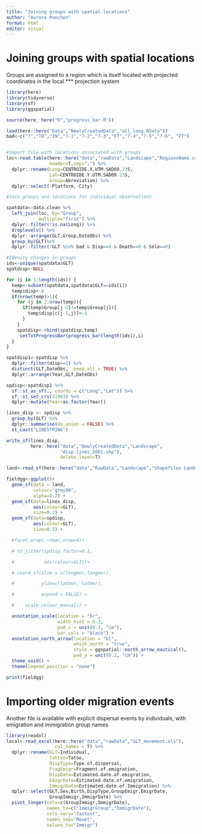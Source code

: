 ```yaml
---
title: "Joining groups with spatial locations"
author: "Aurore Ponchon"
format: html
editor: visual
---
```


# Joining groups with spatial locations

Groups are assigned to a region which is itself located with projected coordinates in the local \*\*\* projection system

```r
library(here)
library(tidyverse)
library(sf)
library(ggspatial)

source(here::here("R","progress_bar.R"))

load(here::here("Data","NewlyCreatedData","all_long.RData"))
bad<-c("?","T0","IN","?-1","?-2","?-3","FT","?-4","?-5","?-6", "FT")


#Import file with locations associated with groups
loc<-read.table(here::here("data","rawData","Landscape","RegionsName.csv"),
                header=T,sep=";") %>% 
  dplyr::rename(Long=CENTROIDE.X.UTM.SAD69.23S,
                Lat=CENTROIDE.Y.UTM.SAD69.23S,
                Group=Abreviation) %>% 
  dplyr::select(-Platform,-City) 

#Join groups and locations for individual observations

spatdata<-data.clean %>% 
  left_join(loc, by="Group",
            multiple="first") %>% 
  dplyr::filter(!is.na(Long)) %>% 
  droplevels() %>% 
  dplyr::arrange(GLT,Group,DateObs) %>% 
  group_by(GLT)%>% 
  dplyr::filter(!GLT %in% bad & Disp==0 & Death==0 & Solo==0) 

#Idenity changes in groups
ids<-unique(spatdata$GLT)
spatdisp<-NULL

for (i in 1:length(ids)) {
  temp<-subset(spatdata,spatdata$GLT==ids[i])
  temp$disp<-0
  if(nrow(temp)>1){
    for (j in 2:nrow(temp)){
      if(temp$Group[j-1]!=temp$Group[j]){
        temp$disp[c(j-1,j)]<-1
      }
    }
    spatdisp<-rbind(spatdisp,temp)   
     setTxtProgressBar(progress_bar(length(ids)),i)  
  }
}  

spatdisp1<-spatdisp %>% 
  dplyr::filter(disp==1) %>% 
  distinct(GLT,DateObs, .keep_all = TRUE) %>% 
  dplyr::arrange(Year,GLT,DateObs) 

spdisp<-spatdisp1 %>% 
  sf::st_as_sf(., coords = c("Long","Lat")) %>% 
  sf::st_set_crs(31983) %>% 
  dplyr::mutate(Year=as.factor(Year))

lines_disp <- spdisp %>% 
  group_by(GLT) %>%
  dplyr::summarise(do_union = FALSE) %>%
  st_cast("LINESTRING")

write_sf(lines_disp,
         here::here("data","NewlyCreatedData","Landscape",
                    "disp.lines_2001.shp"),
                    delete_layer=T)

land<-read_sf(here::here("data","RawData","Landscape","Shapefiles Landscape AMLD", "SIG-EDUC Redescobrindo 2021 - Fragmentos de Vegetação.shp"))

fieldgg<-ggplot()+
  geom_sf(data = land,
          colour="grey90",
          alpha=0.7) +
  geom_sf(data=lines_disp,
          aes(colour=GLT),
          size=0.2) +  
  geom_sf(data=spdisp,
          aes(colour=GLT),
          size=0.5) +   

  #facet_wrap(.~Year,nrow=4)+

  # st_jitter(spdisp,factor=0.1,

  #           aes(colour=GLT))+

  # coord_sf(xlim = c(longmnr,longmxr), 

  #          ylim=c(latmnr, latmxr),  

  #          expand = FALSE) +

  #    scale_colour_manual() +

  annotation_scale(location = "br", 
                   width_hint = 0.3,
                   pad_x = unit(0.3, "cm"), 
                   bar_cols = "black") +
  annotation_north_arrow(location = "bl", 
                         which_north = "true",
                         style = ggspatial::north_arrow_nautical(), 
                         pad_y = unit(0.2, "cm")) +
  theme_void() +
  theme(legend.position = "none")

print(fieldgg)


```

# Importing older migration events

Another file is available with explicit dispersal events by individuals, with emigration and immigration group names

```r
library(readxl)
local<-read_excel(here::here("data","rawData","GLT_movement.xls"),
                  col_names = T) %>% 
  dplyr::rename(GLT=Individual,
                Tattoo=Tatoo,
                DispType=Type.of.dispersal,
                FragEmigr=Fragment.of.emigration,
                DispDate=Estimated.date.of.emigration,
                EmigrDate=Estimated.date.of.emigration,
                ImmigrDate=Estimated.date.of.Immigration) %>% 
  dplyr::select(GLT,Sex,Birth,DispType,GroupEmigr,EmigrDate,
                GroupImmigr,ImmigrDate) %>% 
  pivot_longer(cols=c(GroupImmigr,ImmigrDate),
               names_to=c("ImmigrGroup","ImmigrDate"),
               cols_vary="fastest",
               names_sep="Mouet",
               values_to="Immigr")

```
